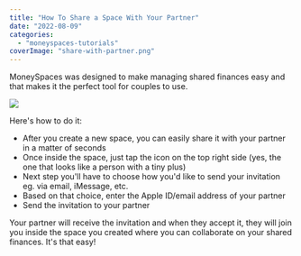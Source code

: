 ```yaml
---
title: "How To Share a Space With Your Partner"
date: "2022-08-09"
categories: 
  - "moneyspaces-tutorials"
coverImage: "share-with-partner.png"
---
```


MoneySpaces was designed to make managing shared finances easy and that makes it the perfect tool for couples to use.

![](/images/blog-images/invite-partner-1024x576.jpg)

Here's how to do it:

- After you create a new space, you can easily share it with your partner in a matter of seconds
- Once inside the space, just tap the icon on the top right side (yes, the one that looks like a person with a tiny plus)
- Next step you'll have to choose how you'd like to send your invitation eg. via email, iMessage, etc.
- Based on that choice, enter the Apple ID/email address of your partner
- Send the invitation to your partner

Your partner will receive the invitation and when they accept it, they will join you inside the space you created where you can collaborate on your shared finances. It's that easy!
